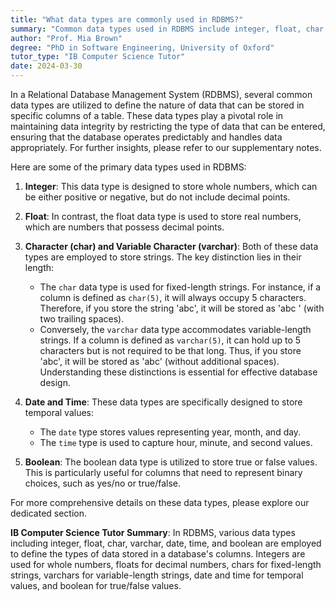 ```yaml
---
title: "What data types are commonly used in RDBMS?"
summary: "Common data types used in RDBMS include integer, float, char, varchar, date, time, and boolean."
author: "Prof. Mia Brown"
degree: "PhD in Software Engineering, University of Oxford"
tutor_type: "IB Computer Science Tutor"
date: 2024-03-30
---
```


In a Relational Database Management System (RDBMS), several common data types are utilized to define the nature of data that can be stored in specific columns of a table. These data types play a pivotal role in maintaining data integrity by restricting the type of data that can be entered, ensuring that the database operates predictably and handles data appropriately. For further insights, please refer to our supplementary notes.

Here are some of the primary data types used in RDBMS:

1. **Integer**: This data type is designed to store whole numbers, which can be either positive or negative, but do not include decimal points.

2. **Float**: In contrast, the float data type is used to store real numbers, which are numbers that possess decimal points.

3. **Character (char) and Variable Character (varchar)**: Both of these data types are employed to store strings. The key distinction lies in their length:
   - The `char` data type is used for fixed-length strings. For instance, if a column is defined as `char(5)`, it will always occupy 5 characters. Therefore, if you store the string 'abc', it will be stored as 'abc ' (with two trailing spaces).
   - Conversely, the `varchar` data type accommodates variable-length strings. If a column is defined as `varchar(5)`, it can hold up to 5 characters but is not required to be that long. Thus, if you store 'abc', it will be stored as 'abc' (without additional spaces). Understanding these distinctions is essential for effective database design.

4. **Date and Time**: These data types are specifically designed to store temporal values:
   - The `date` type stores values representing year, month, and day.
   - The `time` type is used to capture hour, minute, and second values.

5. **Boolean**: The boolean data type is utilized to store true or false values. This is particularly useful for columns that need to represent binary choices, such as yes/no or true/false.

For more comprehensive details on these data types, please explore our dedicated section.

**IB Computer Science Tutor Summary**: In RDBMS, various data types including integer, float, char, varchar, date, time, and boolean are employed to define the types of data stored in a database's columns. Integers are used for whole numbers, floats for decimal numbers, chars for fixed-length strings, varchars for variable-length strings, date and time for temporal values, and boolean for true/false values.
    